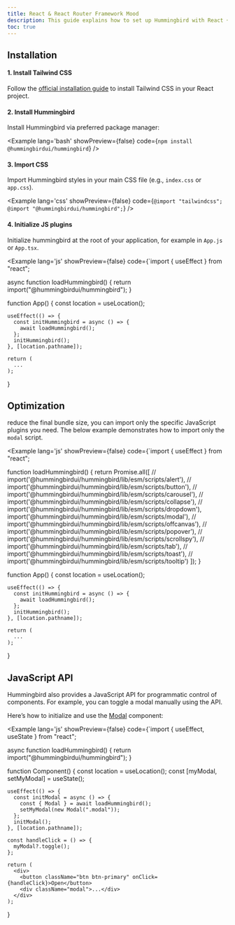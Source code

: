```yaml
---
title: React & React Router Framework Mood
description: This guide explains how to set up Hummingbird with React + Vite using Tailwind CSS. It covers project setup, configuration, and usage so you can quickly build and style components in your React app.
toc: true
---
```


## Installation

#### 1. Install Tailwind CSS
Follow the <a href="https://tailwindcss.com/docs/installation" target="_blank" rel="noopener noreferrer">official installation guide</a> to install Tailwind CSS in your React project.

#### 2. Install Hummingbird
Install Hummingbird via preferred package manager:

<Example lang='bash' showPreview={false} code={`npm install @hummingbirdui/hummingbird`} />

#### 3. Import CSS

Import Hummingbird styles in your main CSS file (e.g., `index.css` or `app.css`).

<Example lang='css' showPreview={false} 
  code={`@import "tailwindcss";
  @import "@hummingbirdui/hummingbird";`} />

#### 4. Initialize JS plugins

Initialize hummingbird at the root of your application, for example in `App.js` or `App.tsx`.

<Example lang='js' showPreview={false}
  code={`import { useEffect } from "react";

  async function loadHummingbird() {
    return import("@hummingbirdui/hummingbird");
  }

  function App() {
    const location = useLocation();

    useEffect(() => {
      const initHummingbird = async () => {
        await loadHummingbird();
      };
      initHummingbird();
    }, [location.pathname]);

    return (
      ...
    );
  }


## Optimization

reduce the final bundle size, you can import only the specific JavaScript plugins you need. The below example demonstrates how to import only the `modal` script.

<Example lang='js' showPreview={false}
  code={`import { useEffect } from "react";

  function loadHummingbird() {
    return Promise.all([
      // import('@hummingbirdui/hummingbird/lib/esm/scripts/alert'),
      // import('@hummingbirdui/hummingbird/lib/esm/scripts/button'),
      // import('@hummingbirdui/hummingbird/lib/esm/scripts/carousel'),
      // import('@hummingbirdui/hummingbird/lib/esm/scripts/collapse'),
      // import('@hummingbirdui/hummingbird/lib/esm/scripts/dropdown'),
      import('@hummingbirdui/hummingbird/lib/esm/scripts/modal'),
      // import('@hummingbirdui/hummingbird/lib/esm/scripts/offcanvas'),
      // import('@hummingbirdui/hummingbird/lib/esm/scripts/popover'),
      // import('@hummingbirdui/hummingbird/lib/esm/scripts/scrollspy'),
      // import('@hummingbirdui/hummingbird/lib/esm/scripts/tab'),
      // import('@hummingbirdui/hummingbird/lib/esm/scripts/toast'),
      // import('@hummingbirdui/hummingbird/lib/esm/scripts/tooltip')
    ]);
  }

  function App() {
    const location = useLocation();

    useEffect(() => {
      const initHummingbird = async () => {
        await loadHummingbird();
      };
      initHummingbird();
    }, [location.pathname]);

    return (
      ...
    );
  }



## JavaScript API

Hummingbird also provides a JavaScript API for programmatic control of components. For example, you can toggle a modal manually using the API.

Here’s how to initialize and use the [Modal](/docs/components/modal) component:

<Example lang='js' showPreview={false}
  code={`import { useEffect, useState } from "react";

  async function loadHummingbird() {
    return import("@hummingbirdui/hummingbird");
  }

  function Component() {
    const location = useLocation();
    const [myModal, setMyModal] = useState<ModalInstance>();

    useEffect(() => {
      const initModal = async () => {
        const { Modal } = await loadHummingbird();
        setMyModal(new Modal(".modal"));
      };
      initModal();
    }, [location.pathname]);

    const handleClick = () => {
      myModal?.toggle();
    };

    return (
      <div>
        <button className="btn btn-primary" onClick={handleClick}>Open</button>
        <div className="modal">...</div>
      </div>
    );
  }

